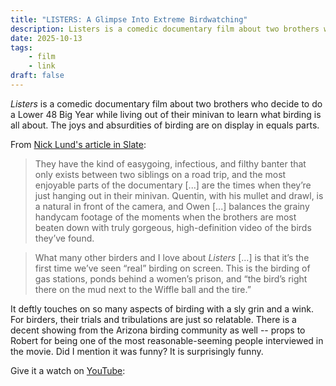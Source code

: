 ```yaml
---
title: "LISTERS: A Glimpse Into Extreme Birdwatching"
description: Listers is a comedic documentary film about two brothers who decide to do a Lower 48 Big Year in their minivan to learn what birding is all about.
date: 2025-10-13
tags:
    - film
    - link
draft: false
---
```


*Listers* is a comedic documentary film about two brothers who decide to do a Lower 48 Big Year while living out of their minivan to learn what birding is all about. The joys and absurdities of birding are on display in equals parts. 

From [Nick Lund's article in Slate](https://slate.com/culture/2025/09/listers-documentary-youtube-birding-birdwatching-movie-ebird.html):


> They have the kind of easygoing, infectious, and filthy banter that only exists between two siblings on a road trip, and the most enjoyable parts of the documentary [...] are the times when they’re just hanging out in their minivan. Quentin, with his mullet and drawl, is a natural in front of the camera, and Owen [...] balances the grainy handycam footage of the moments when the brothers are most beaten down with truly gorgeous, high-definition video of the birds they’ve found.

> What many other birders and I love about *Listers* [...] is that it’s the first time we’ve seen “real” birding on screen. This is the birding of gas stations, ponds behind a women’s prison, and “the bird’s right there on the mud next to the Wiffle ball and the tire.”

It deftly touches on so many aspects of birding with a sly grin and a wink. For birders, their trials and tribulations are just so relatable. There is a decent showing from the Arizona birding community as well -- props to Robert for being one of the most reasonable-seeming people interviewed in the movie. Did I mention it was funny? It is surprisingly funny. 

Give it a watch on [YouTube](https://www.youtube.com/watch?v=zl-wAqplQAo):

<YouTube id="https://www.youtube.com/watch?v=zl-wAqplQAo" />